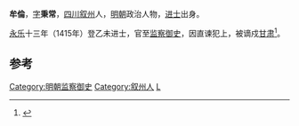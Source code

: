 '''牟倫'''，[[表字|字]]'''秉常'''，[[四川|四川]][[叙州|叙州]]人，[[明朝|明朝]]政治人物，[[进士|进士]]出身。

[[永乐|永乐]]十三年（1415年）登乙未进士，官至[[监察御史|监察御史]]，因直谏犯上，被谪戍[[甘肃|甘肃]]<ref>{{cite news|title=永登碑刻，历史的记录本|url=http://www.lzbs.com.cn/lzsc/csjy/2011-12/13/content_2244048.htm|accessdate=2013-07-30|newspaper=兰州新闻网|archive-date=2016-04-24|archive-url=https://web.archive.org/web/20160424082923/http://www.lzbs.com.cn/lzsc/csjy/2011-12/13/content_2244048.htm|dead-url=no}}</ref>。

==参考==
{{reflist}}
{{明朝人物小作品}}
{{永樂十三年乙未科殿試金榜}}
{{DEFAULTSORT:Mou牟}}
[[Category:明朝监察御史|Category:明朝监察御史]]
[[Category:叙州人|Category:叙州人]]
[[Category:牟姓|L]]